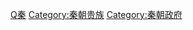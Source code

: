 {{Catmore}}

[[Category:中国各朝代爵位|Q秦]]
[[Category:秦朝贵族|Category:秦朝贵族]]
[[Category:秦朝政府|Category:秦朝政府]]